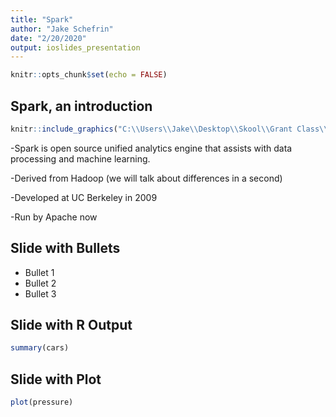 ```yaml
---
title: "Spark"
author: "Jake Schefrin"
date: "2/20/2020"
output: ioslides_presentation
---
```


```r
knitr::opts_chunk$set(echo = FALSE)


```

## Spark, an introduction
```r
knitr::include_graphics("C:\\Users\\Jake\\Desktop\\Skool\\Grant Class\\presentations\\jake_schefrin_spark_files\\figure-html\\spark_logo_2x.png")
```

-Spark is open source unified analytics engine that assists with data processing and machine learning.

-Derived from Hadoop (we will talk about differences in a second)

-Developed at UC Berkeley in 2009

-Run by Apache now

## Slide with Bullets

- Bullet 1
- Bullet 2
- Bullet 3

## Slide with R Output

```r
summary(cars)
```

## Slide with Plot

```r
plot(pressure)
```

